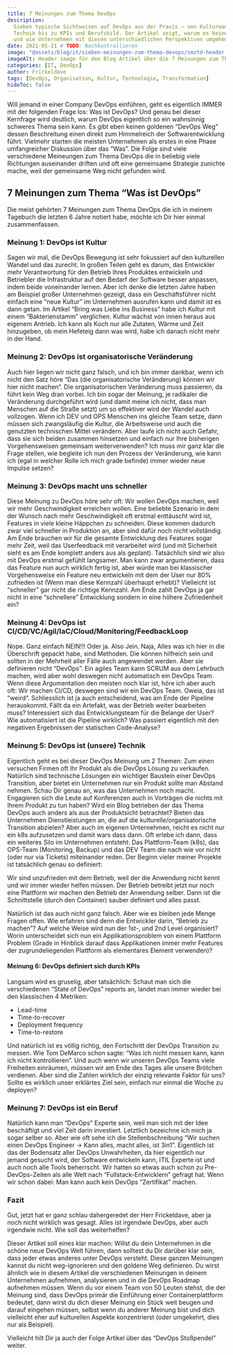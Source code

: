 ```yaml
---
title: 7 Meinungen zum Thema DevOps
description:
  Sieben typische Sichtweisen auf DevOps aus der Praxis – von Kulturwandel über Organisation und
  Technik bis zu KPIs und Berufsbild. Der Artikel zeigt, warum es keine einheitliche Definition gibt
  und wie Unternehmen mit diesen unterschiedlichen Perspektiven umgehen können.
date: 2021-05-21 # TODO: Nachkontrollieren
image: "@assets/blog/it/sieben-meinungen-zum-thema-devops/smztd-header.jpeg"
imageAlt: Header image für den Blog Artikel über die 7 Meinungen zum Thema DevOps
categories: [IT, DevOps]
author: Frickeldave
tags: [DevOps, Organisation, Kultur, Technologie, Transformation]
hideToc: false
---
```


Will jemand in einer Company DevOps einführen, geht es eigentlich IMMER mit der folgenden Frage los:
Was ist DevOps? Und genau bei dieser Kernfrage wird deutlich, warum DevOps eigentlich so ein
wahnsinnig schweres Thema sein kann. Es gibt eben keinen goldenen “DevOps Weg” dessen Beschreitung
einen direkt zum Himmelreich der Softwarentwicklung führt. Vielmehr starten die meisten Unternehmen
als erstes in eine Phase umfangreicher Diskussion über das “Was”. Die Folge sind viele verschiedene
Meineungen zum Thema DevOps die in beliebig viele Richtungen auseinander driften und oft eine
gemeinsame Strategie zunichte mache, weil der gemeinsame Weg nicht gefunden wird.

## 7 Meinungen zum Thema “Was ist DevOps”

Die meist gehörten 7 Meinungen zum Thema DevOps die ich in meinem Tagebuch die letzten 6 Jahre
notiert habe, möchte ich Dir hier einmal zusammenfassen.

### Meinung 1: DevOps ist Kultur

Sagen wir mal, die DevOps Bewegung ist sehr fokussiert auf den kulturellen Wandel und das zurecht.
In großen Teilen geht es darum, das Entwickler mehr Verantwortung für den Betrieb Ihres Produktes
entwickeln und Betriebler die Infrastruktur auf den Bedarf der Software besser anpassen, indem beide
voneinander lernen. Aber ich denke die letzten Jahre haben am Beispiel großer Unternehmen gezeigt,
dass ein Geschäftsführer nicht einfach eine “neue Kultur” im Unternehmen ausrufen kann und damit ist
es dann getan. Im Artikel “Bring was Liebe ins Business” habe ich Kultur mit einem “Bakterienstamm”
verglichen. Kultur wächst von innen heraus aus eigenem Antrieb. Ich kann als Koch nur alle Zutaten,
Wärme und Zeit hinzugeben, ob mein Hefeteig dann was wird, habe ich danach nicht mehr in der Hand.

### Meinung 2: DevOps ist organisatorische Veränderung

Auch hier liegen wir nicht ganz falsch, und ich bin immer dankbar, wenn ich nicht den Satz höre “Das
(die organisatorische Veränderung) können wir hier nicht machen“. Die organisatorischen Veränderung
muss passieren, da führt kein Weg dran vorbei. Ich bin sogar der Meinung, je radikaler die
Veränderung durchgeführt wird (und damit meine ich nicht, dass man Menschen auf die Straße setzt) um
so effektiver wird der Wandel auch vollzogen. Wenn ich DEV und OPS Menschen ins gleiche Team setze,
dann müssen sich zwangsläufig die Kultur, die Arbeitsweise und auch die genutzten technischen Mittel
verändern. Aber laufe ich nicht auch Gefahr, dass sie sich beiden zusammen hinsetzen und einfach nur
Ihre bisherigen Vorgehensweisen gemeinsam weiterverwenden? Ich muss mir ganz klar die Frage stellen,
wie begleite ich nun den Prozess der Veränderung, wie kann ich (egal in welcher Rolle ich mich grade
befinde) immer wieder neue Impulse setzen?

### Meinung 3: DevOps macht uns schneller

Diese Meinung zu DevOps höre sehr oft: Wir wollen DevOps machen, weil wir mehr Geschwindigkeit
erreichen wollen. Eine beliebte Szenario in dem der Wunsch nach mehr Geschwindigkeit oft erstmal
enttäuscht wird ist, Features in viele kleine Häppchen zu schneiden. Diese kommen dadurch zwar viel
schneller in Produktion an, aber sind dafür noch nicht vollständig. Am Ende brauchen wir für die
gesamte Entwicklung des Features sogar mehr Zeit, weil das Userfeedback mit verarbeitet wird (und
mit Sicherheit sieht es am Ende komplett anders aus als geplant). Tatsächlich sind wir also mit
DevOps erstmal gefühlt langsamer. Man kann zwar argumentieren, dass das Feature nun auch wirklich
fertig ist, aber würde man bei klassischer Vorgehensweise ein Feature neu entwickeln mit dem der
User nur 80% zufrieden ist (Wenn man diese Kennzahl überhaupt erhebt)? Vielleicht ist “schneller”
gar nicht die richtige Kennzahl. Am Ende zahlt DevOps ja gar nicht in eine “schnellere” Entwicklung
sondern in eine höhere Zufriedenheit ein?

### Meinung 4: DevOps ist CI/CD/VC/Agil/IaC/Cloud/Monitoring/FeedbackLoop

Nope. Ganz einfach NEIN!!! Oder ja. Also Jein. Naja, Alles was ich hier in die Überschrift gepackt
habe, sind Methoden. Die können hilfreich sein und sollten in der Mehrheit aller Fälle auch
angewendet werden. Aber sie definieren nicht “DevOps”. Ein agiles Team kann SCRUM aus dem Lehrbuch
machen, wird aber wohl deswegen nicht automatisch ein DevOps Team. Wenn diese Argumentation den
meisten noch klar ist, höre ich aber auch oft: Wir machen CI/CD, deswegen sind wir ein DevOps Team.
Oweia, das ist “weird“. Schliesslich ist ja auch entscheidend, was am Ende der Pipeline herauskommt.
Fällt da ein Artefakt, was der Betrieb weiter bearbeiten muss? Interessiert sich das
Entwicklungsteam für die Belange der User? Wie automatisiert ist die Pipeline wirklich? Was passiert
eigentlich mit den negativen Ergebnissen der statischen Code-Analyse?

### Meinung 5: DevOps ist (unsere) Technik

Eigentlich geht es bei dieser DevOps Meinung um 2 Themen: Zum einen versuchen Firmen oft Ihr Produkt
als die DevOps Lösung zu verkaufen. Natürlich sind technische Lösungen ein wichtiger Baustein einer
DevOps Transition, aber bietet ein Unternehmen nur ein Produkt sollte man Abstand nehmen. Schau Dir
genau an, was das Unternehmen noch macht. Engagieren sich die Leute auf Konferenzen auch in
Vorträgen die nichts mit Ihrem Produkt zu tun haben? Wird ein Blog betrieben der das Thema DevOps
auch anders als aus der Produktsicht betrachtet? Bieten das Unternehmen Dienstleistungen an, die auf
die kulturelle/organisatorische Transition abzielen? Aber auch im eigenen Unternehmen, reicht es
nicht nur ein k8s aufzusetzen und damit wars dass dann. Oft erlebe ich dann, dass ein weiteres Silo
im Unternehmen entsteht: Das Plattform-Team (k8s), das OPS-Team (Monitoring, Backup) und das DEV
Team die nach wie vor nicht (oder nur via Tickets) miteinander reden. Der Beginn vieler meiner
Projekte ist tatsächlich genau so definiert:

Wir sind unzufrieden mit dem Betrieb, weil der die Anwendung nicht kennt und wir immer wieder helfen
müssen. Der Betrieb betreibt jetzt nur noch eine Plattform wir machen den Betrieb der Anwendung
selber. Dann ist die Schnittstelle (durch den Container) sauber definiert und alles passt.

Natürlich ist das auch nicht ganz falsch. Aber wie es bleiben jede Menge Fragen offen. Wie erfahren
sind denn die Entwickler darin, “Betrieb zu machen”? Auf welche Weise wird nun der 1st-, und 2nd
Level organisiert? Worin unterscheidet sich nun ein Applikationsproblem von einem Plattform Problem
(Grade in Hinblick darauf dass Applikationen immer mehr Features der zugrundeliegenden Plattform als
elementares Element verwenden)?

#### Meinung 6: DevOps definiert sich durch KPIs

Langsam wird es gruselig, aber tatsächlich: Schaut man sich die verschiedenen “State of DevOps”
reports an, landet man immer wieder bei den klassischen 4 Metriken:

- Lead-time
- Time-to-recover
- Deployment frequency
- Time-to-restore

Und natürlich ist es völlig richtig, den Fortschritt der DevOps Transition zu messen. Wie Tom
DeMarco schon sagte: “Was ich nicht messen kann, kann ich nicht kontrollieren”. Und auch wenn wir
unseren DevOps Teams viele Freiheiten einräumen, müssen wir am Ende des Tages alle unsere Brötchen
verdienen. Aber sind die Zahlen wirklich der einzig relevante Faktor für uns? Sollte es wirklich
unser erklärtes Ziel sein, einfach nur einmal die Woche zu deployen?

### Meinung 7: DevOps ist ein Beruf

Natürlich kann man “DevOps” Experte sein, weil man sich mit der Idee beschäftigt und viel Zeit darin
investiert. Letztlich bezeichne ich mich ja sogar selber so. Aber wie oft sehe ich die
Stellenbschreibung “Wir suchen einen DevOps Engineer -> Kann alles, macht alles, ist 3in1”.
Eigentlich ist das der Bodensatz aller DevOps Unwahrheiten, da hier eigentlich nur jemand gesucht
wird, der Software entwickeln kann, ITIL Experte ist und auch noch alle Tools beherrscht. Wir hatten
so etwas auch schon zu Pre-DevOps-Zeiten als alle Welt nach “Fullstack-Entwicklern” gefragt hat.
Wenn wir schon dabei: Man kann auch kein DevOps “Zertifikat” machen.

### Fazit

Gut, jetzt hat er ganz schlau dahergeredet der Herr Frickeldave, aber ja noch nicht wirklich was
gesagt. Alles ist irgendwie DevOps, aber auch irgendwie nicht. Wie soll das weiterhelfen?

Dieser Artikel soll eines klar machen: Willst du dein Unternehmen in die schöne neue DevOps Welt
führen, dann solltest du Dir darüber klar sein, dass jeder etwas anderes unter DevOps versteht.
Diese ganzen Meinungen kannst du nicht weg-ignorieren und den goldene Weg definieren. Du wirst
ähnlich wie in diesem Artikel die verschiedenen Meinungen in deinem Unternehmen aufnehmen,
analysieren und in die DevOps Roadmap aufnehmen müssen. Wenn du vor einem Team von 50 Leuten stehst,
die der Meinung sind, dass DevOps primär die Einführung einer Containerplattform bedeutet, dann
wirst du dich dieser Meinung ein Stück weit beugen und darauf eingehen müssen, selbst wenn du
anderer Meinung bist und dich vielleicht eher auf kulturellen Aspekte konzentrierst (oder umgekehrt,
dies nur als Beispiel).

Vielleicht hilt Dir ja auch der Folge Artikel über das “DevOps Stoßpendel” weiter.
